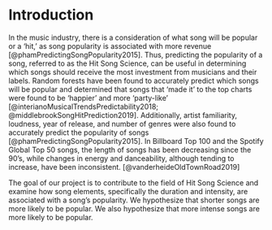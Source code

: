 # Introduction {.unnumbered}

In the music industry, there is a consideration of what song will be popular or a 'hit,' as song popularity is associated with more revenue [@phamPredictingSongPopularity2015]. Thus, predicting the popularity of a song, referred to as the Hit Song Science, can be useful in determining which songs should receive the most investment from musicians and their labels. Random forests have been found to accurately predict which songs will be popular and determined that songs that 'made it' to the top charts were found to be 'happier' and more 'party-like' [@interianoMusicalTrendsPredictability2018; @middlebrookSongHitPrediction2019]. Additionally, artist familiarity, loudness, year of release, and number of genres were also found to accurately predict the popularity of songs [@phamPredictingSongPopularity2015]. In Billboard Top 100 and the Spotify Global Top 50 songs, the length of songs has been decreasing since the 90's, while changes in energy and danceability, although tending to increase, have been inconsistent. [@vanderheideOldTownRoad2019]

The goal of our project is to contribute to the field of Hit Song Science and examine how song elements, specifically the duration and intensity, are associated with a song's popularity. We hypothesize that shorter songs are more likely to be popular. We also hypothesize that more intense songs are more likely to be popular.
